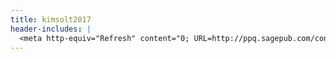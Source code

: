 ```yaml
---
title: kimsolt2017
header-includes: |
  <meta http-equiv="Refresh" content="0; URL=http://ppq.sagepub.com/content/early/2015/09/24/1354068815603240">
---
```

